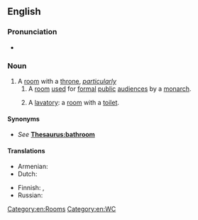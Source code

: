 {{also|throneroom|throne-room}}
==English==
{{wikipedia}}

===Pronunciation===
* {{audio|en|En-au-throne room.ogg|Audio (AU)}}

===Noun===
{{en-noun}}

# A [[room]] with a [[throne]], ''[[particularly]]''
## A [[room]] [[use]]d for [[formal]] [[public]] [[audience]]s by a [[monarch]].
## {{label|en|jocular|_|euphemistic|_|slang}} A [[lavatory]]: a [[room]] with a [[toilet]].

====Synonyms====
* {{sense|lavatory}} ''See'' '''[[Thesaurus:bathroom]]'''

====Translations====
{{trans-top|a monarch's formal audience chamber}}
* Armenian: {{t+|hy|գահասրահ}}
* Dutch: {{t+|nl|troonzaal|f}}
{{trans-mid}}
* Finnish: {{t|fi|valtaistuinsali}}, {{t|fi|valtaistuinhuone}}
* Russian: {{t|ru|[[тронный]] [[зал]]}}
{{trans-bottom}}

{{trans-see|toilet}}

[[Category:en:Rooms]]
[[Category:en:WC]]